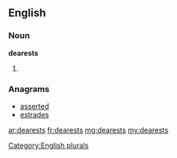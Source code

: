 ==English==

===Noun===
'''dearests'''

# {{plural of|dearest}}

===Anagrams===
* [[asserted#English|asserted]]
* [[estrades#English|estrades]]

[[Category:English plurals]]

[[ar:dearests]]
[[fr:dearests]]
[[mg:dearests]]
[[my:dearests]]